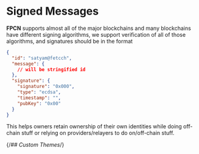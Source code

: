 # Signed Messages

**FPCN** supports almost all of the major blockchains and many blockchains have different signing algorithms, we support verification of all of those algorithms, and signatures should be in the format

```json
{
  "id": "satyam@fetcch",
  "message": {
    // will be stringified id
  },
  "signature": {
    "signature": "0x000",
    "type": "ecdsa",
    "timestamp": "",
    "pubKey": "0x00"
  }
}
```

This helps owners retain ownership of their own identities while doing off-chain stuff or relying on providers/relayers to do on/off-chain stuff.

{/_## Custom Themes_/}
